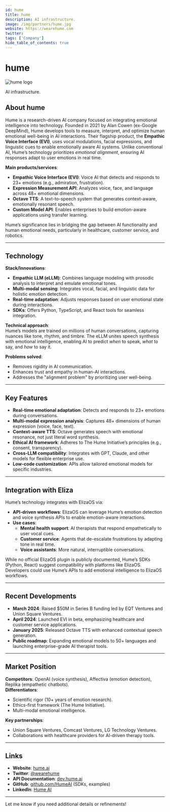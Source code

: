 ---
id: hume
title: hume
description: AI infrastructure.
image: /img/partners/hume.jpg
website: https://wearehume.com
twitter:
tags: ['Company']
hide_table_of_contents: true
---

# hume

<div className="partner-logo">
  <img src="/img/partners/hume.jpg" alt="hume logo" />
</div>

AI infrastructure.

## About hume

Hume is a research-driven AI company focused on integrating emotional intelligence into technology. Founded in 2021 by Alan Cowen (ex-Google DeepMind), Hume develops tools to measure, interpret, and optimize human emotional well-being in AI interactions. Their flagship product, the **Empathic Voice Interface (EVI)**, uses vocal modulations, facial expressions, and linguistic cues to enable emotionally aware AI systems. Unlike conventional AI, Hume’s technology prioritizes _emotional alignment_, ensuring AI responses adapt to user emotions in real time.

**Main products/services**:

- **Empathic Voice Interface (EVI)**: Voice AI that detects and responds to 23+ emotions (e.g., admiration, frustration).
- **Expression Measurement API**: Analyzes voice, face, and language across 48+ emotional dimensions.
- **Octave TTS**: A text-to-speech system that generates context-aware, emotionally resonant speech.
- **Custom Model API**: Enables enterprises to build emotion-aware applications using transfer learning.

Hume’s significance lies in bridging the gap between AI functionality and human emotional needs, particularly in healthcare, customer service, and robotics.

---

## Technology

**Stack/Innovations**:

- **Empathic LLM (eLLM)**: Combines language modeling with prosodic analysis to interpret and emulate emotional tones.
- **Multi-modal sensing**: Integrates vocal, facial, and linguistic data for holistic emotion detection.
- **Real-time adaptation**: Adjusts responses based on user emotional state during interactions.
- **SDKs**: Offers Python, TypeScript, and React tools for seamless integration.

**Technical approach**:  
Hume’s models are trained on millions of human conversations, capturing nuances like tone, rhythm, and timbre. The eLLM unites speech synthesis with emotional intelligence, enabling AI to predict _when_ to speak, _what_ to say, and _how_ to say it.

**Problems solved**:

- Removes rigidity in AI communication.
- Enhances trust and empathy in human-AI interactions.
- Addresses the "alignment problem" by prioritizing user well-being.

---

## Key Features

- **Real-time emotional adaptation**: Detects and responds to 23+ emotions during conversations.
- **Multi-modal expression analysis**: Captures 48+ dimensions of human expression (voice, face, text).
- **Context-aware TTS**: Octave generates speech with emotional resonance, not just literal word synthesis.
- **Ethical AI framework**: Adheres to The Hume Initiative’s principles (e.g., consent, transparency).
- **Cross-LLM compatibility**: Integrates with GPT, Claude, and other models for flexible enterprise use.
- **Low-code customization**: APIs allow tailored emotional models for specific industries.

---

## Integration with Eliza

Hume’s technology integrates with ElizaOS via:

- **API-driven workflows**: ElizaOS can leverage Hume’s emotion detection and voice synthesis APIs to enable emotion-aware interactions.
- **Use cases**:
  - **Mental health support**: AI therapists that respond empathetically to user vocal cues.
  - **Customer service**: Agents that de-escalate frustrations by adapting tone in real time.
  - **Voice assistants**: More natural, interruptible conversations.

While no official ElizaOS plugin is publicly documented, Hume’s SDKs (Python, React) suggest compatibility with platforms like ElizaOS. Developers could use Hume’s APIs to add emotional intelligence to ElizaOS workflows.

---

## Recent Developments

- **March 2024**: Raised $50M in Series B funding led by EQT Ventures and Union Square Ventures.
- **April 2024**: Launched EVI in beta, emphasizing healthcare and customer service applications.
- **January 2025**: Released Octave TTS with enhanced contextual speech generation.
- **Public roadmap**: Expanding emotional models to 50+ languages and launching enterprise-grade AI therapist tools.

---

## Market Position

**Competitors**: OpenAI (voice synthesis), Affectiva (emotion detection), Replika (empathetic chatbots).  
**Differentiators**:

- Scientific rigor (10+ years of emotion research).
- Ethics-first framework (The Hume Initiative).
- Multi-modal emotional intelligence.

**Key partnerships**:

- Union Square Ventures, Comcast Ventures, LG Technology Ventures.
- Collaborations with healthcare providers for AI-driven therapy tools.

---

## Links

- **Website**: [hume.ai](https://www.hume.ai)
- **Twitter**: [@wearehume](https://twitter.com/wearehume)
- **API Documentation**: [dev.hume.ai](https://dev.hume.ai)
- **GitHub**: [github.com/HumeAI](https://github.com/HumeAI) (SDKs, examples)
- **LinkedIn**: [Hume AI](https://linkedin.com/company/hume-ai)

---

Let me know if you need additional details or refinements!
